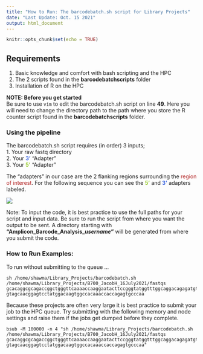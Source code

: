 ```yaml
---
title: "How to Run: The barcodebatch.sh script for Library Projects"
date: "Last Update: Oct. 15 2021"
output: html_document
---
```


```r
knitr::opts_chunk$set(echo = TRUE)
```

## Requirements
1. Basic knowledge and comfort with bash scripting and the HPC
2. The 2 scripts found in the **barcodebatchscripts** folder
3. Installation of R on the HPC
</br>

**NOTE: Before you get started** </br>
Be sure to use `vim` to edit the barcodebatch.sh script on line **49**. Here you will need to change the directory path to the path where you store the R counter script found in the **barcodebatchscripts** folder.

### **Using the pipeline**
The barcodebatch.sh script requires (in order) 3 inputs; </br>
1. Your raw fastq directory </br>
2. Your <span style="color:royalblue">**3'**</span> "Adapter" </br>
3. Your  <span style="color:yellowgreen">**5'**</span> "Adapter" </br>

The "adapters" in our case are the 2 flanking regions surrounding the <span style="color:firebrick">region of interest</span>. For the following sequence you can see the <span style="color:yellowgreen">**5'**</span> and <span style="color:royalblue">**3'**</span> adapters labeled. </br>

![](images\libraryamplicon.svg)

Note: To input the code, it is best practice to use the full paths for your script and input data. Be sure to run the script from where you want the output to be sent. A directory starting with **"Amplicon_Barcode_Analysis_*username*"** will be generated from where you submit the code. 
</br>

### **How to Run Examples:** 


To run without submitting to the queue ...
```{}
sh /home/shawma/Library_Projects/barcodebatch.sh /home/shawma/Library_Projects/B700_JacobH_16July2021/fastqs gcacaggcgcagaccggctgggttcaaaaccaaggaatacttccgggtatggtttggcaggacagagatgtgtacctgcaagg gtagcaacggagtcctatggacaagtggccacaaaccaccagagtgcccaa

```


Because these projects are often very large it is best practice to submit your job to the HPC queue. Try submitting with the following memory and node settings and raise them if the jobs get dumped before they complete.
```{}
bsub -M 100000 -n 4 "sh /home/shawma/Library_Projects/barcodebatch.sh /home/shawma/Library_Projects/B700_JacobH_16July2021/fastqs gcacaggcgcagaccggctgggttcaaaaccaaggaatacttccgggtatggtttggcaggacagagatgtgtacctgcaagg gtagcaacggagtcctatggacaagtggccacaaaccaccagagtgcccaa"

```

